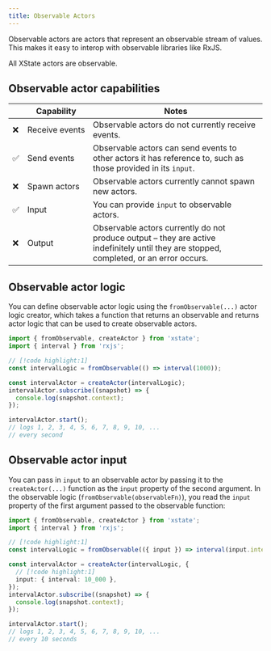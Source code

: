 ```yaml
---
title: Observable Actors
---
```


Observable actors are actors that represent an observable stream of values. This makes it easy to interop with observable libraries like RxJS.

<Callout>

All XState actors are observable.

</Callout>

## Observable actor capabilities

|     | Capability          | Notes                                                                                                                                   |
| --- | ------------------- | --------------------------------------------------------------------------------------------------------------------------------------- |
| ❌  | Receive&nbsp;events | Observable actors do not currently receive events.                                                                                      |
| ✅  | Send events         | Observable actors can send events to other actors it has reference to, such as those provided in its `input`.                           |
| ❌  | Spawn actors        | Observable actors currently cannot spawn new actors.                                                                                    |
| ✅  | Input               | You can provide `input` to observable actors.                                                                                           |
| ❌  | Output              | Observable actors currently do not produce output – they are active indefinitely until they are stopped, completed, or an error occurs. |

## Observable actor logic

You can define observable actor logic using the `fromObservable(...)` actor logic creator, which takes a function that returns an observable and returns actor logic that can be used to create observable actors.

```ts
import { fromObservable, createActor } from 'xstate';
import { interval } from 'rxjs';

// [!code highlight:1]
const intervalLogic = fromObservable(() => interval(1000));

const intervalActor = createActor(intervalLogic);
intervalActor.subscribe((snapshot) => {
  console.log(snapshot.context);
});

intervalActor.start();
// logs 1, 2, 3, 4, 5, 6, 7, 8, 9, 10, ...
// every second
```

## Observable actor input

You can pass in `input` to an observable actor by passing it to the `createActor(...)` function as the `input` property of the second argument. In the observable logic (`fromObservable(observableFn)`), you read the `input` property of the first argument passed to the observable function:

```ts
import { fromObservable, createActor } from 'xstate';
import { interval } from 'rxjs';

// [!code highlight:1]
const intervalLogic = fromObservable(({ input }) => interval(input.interval));

const intervalActor = createActor(intervalLogic, {
  // [!code highlight:1]
  input: { interval: 10_000 },
});
intervalActor.subscribe((snapshot) => {
  console.log(snapshot.context);
});

intervalActor.start();
// logs 1, 2, 3, 4, 5, 6, 7, 8, 9, 10, ...
// every 10 seconds
```

